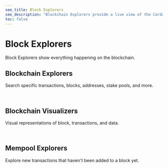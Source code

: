 ```yaml
---
seo_title: Block Explorers
seo_description: "Blockchain Explorers provide a live view of the Cardano network: transactions, balances, blocks, staking, and nfts. Search for an address or transaction."
toc: false
---
```



# Block Explorers

Block Explorers show everything happening on the blockchain.

## Blockchain Explorers

Search specific transactions, blocks, addresses, stake pools, and more.

<br />
<BlockExplorersTable projects={block_explorers} filterBy="block_explorer" />

## Blockchain Visualizers

Visual representations of block, transactions, and data.

<br />
<BlockExplorersTable projects={block_explorers} filterBy="block_visualizer" />

## Mempool Explorers

Explore new transactions that haven't been added to a block yet.

<br />
<BlockExplorersTable projects={block_explorers} filterBy="mempool_explorer" />
